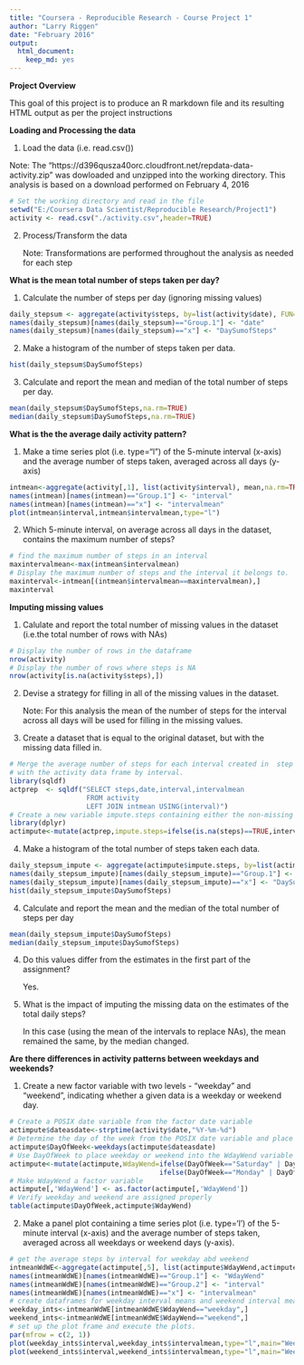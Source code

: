 ```yaml
---
title: "Coursera - Reproducible Research - Course Project 1"
author: "Larry Riggen"
date: "February 2016"
output: 
  html_document: 
    keep_md: yes
---
```

**Project Overview**

This goal of this project is to produce an R markdown file and its resulting HTML output as per the project instructions
 

**Loading and Processing the data**

1. Load the data (i.e. read.csv()) 

  Note: The "https://d396qusza40orc.cloudfront.net/repdata-data-activity.zip"  was dowloaded and unzipped into the working directory.
        This analysis is based on a download performed on February 4, 2016


```r
# Set the working directory and read in the file
setwd("E:/Coursera Data Scientist/Reproducible Research/Project1")
activity <- read.csv("./activity.csv",header=TRUE)

```

2. Process/Transform the data

   Note: Transformations are performed throughout the analysis as needed for each step
   
**What is the mean total number of steps taken per day?**

1. Calculate the number of steps per day (ignoring missing values)

```r
daily_stepsum <- aggregate(activity$steps, by=list(activity$date), FUN=sum)
names(daily_stepsum)[names(daily_stepsum)=="Group.1"] <- "date"
names(daily_stepsum)[names(daily_stepsum)=="x"] <- "DaySumofSteps"
```

2. Make a histogram of the number of steps taken per data.


```r
hist(daily_stepsum$DaySumofSteps)
```

3. Calculate and report the mean and median of the total number of steps per day.
```r
mean(daily_stepsum$DaySumofSteps,na.rm=TRUE)
median(daily_stepsum$DaySumofSteps,na.rm=TRUE)
```

**What is the the average daily activity pattern?**

1. Make a time series plot (i.e. type="l") of the 5-minute interval (x-axis) and the average number of steps taken, averaged across all days (y-axis)


```r
intmean<-aggregate(activity[,1], list(activity$interval), mean,na.rm=TRUE)
names(intmean)[names(intmean)=="Group.1"] <- "interval"
names(intmean)[names(intmean)=="x"] <- "intervalmean"
plot(intmean$interval,intmean$intervalmean,type="l")
```

2. Which 5-minute interval, on average across all days in the dataset, contains the maximum number of steps?


```r
# find the maximum number of steps in an interval
maxintervalmean<-max(intmean$intervalmean)
# Display the maximum number of steps and the interval it belongs to.
maxinterval<-intmean[(intmean$intervalmean==maxintervalmean),]
maxinterval
```


**Imputing missing values**

1. Calulate and report the total number of missing values in the dataset (i.e.the total number of rows with NAs)

```r
# Display the number of rows in the dataframe
nrow(activity)
# Display the number of rows where steps is NA
nrow(activity[is.na(activity$steps),])

```

2. Devise a strategy for filling in all of the missing values in the dataset.

   Note: For this analysis the mean of the number of steps for the interval across all days will be used for filling in the missing values.

3. Create a dataset that is equal to the original dataset, but with the missing data filled in.
   
```r
# Merge the average number of steps for each interval created in  step 1. of "What is the the average daily activity pattern? 
# with the activity data frame by interval.
library(sqldf)
actprep  <- sqldf("SELECT steps,date,interval,intervalmean 
                   FROM activity
                   LEFT JOIN intmean USING(interval)")
# Create a new variable impute.steps containing either the non-missing step count or the average steps for the interval
library(dplyr)
actimpute<-mutate(actprep,impute.steps=ifelse(is.na(steps)==TRUE,intervalmean,steps))
```
  
4. Make a histogram of the total number of steps taken each data.


```r
daily_stepsum_impute <- aggregate(actimpute$impute.steps, by=list(actimpute$date), FUN=sum)
names(daily_stepsum_impute)[names(daily_stepsum_impute)=="Group.1"] <- "date"
names(daily_stepsum_impute)[names(daily_stepsum_impute)=="x"] <- "DaySumofSteps"
hist(daily_stepsum_impute$DaySumofSteps)
```

4. Calculate and report the mean and the median of the total number of steps per day


```r
mean(daily_stepsum_impute$DaySumofSteps)
median(daily_stepsum_impute$DaySumofSteps)
```

4. Do this values differ from the estimates in the first part of the assignment?

   Yes.
   
4. What is the impact of imputing the missing data on the estimates of the total daily steps?

   In this case (using the mean of the intervals to replace NAs), the mean remained the same, by the median changed.

**Are there differences in activity patterns between weekdays and weekends?**

1. Create a new factor variable with two levels - "weekday" and "weekend", indicating whether a given data is a weekday or weekend day.

```r
# Create a POSIX date variable from the factor date variable
actimpute$dateasdate<-strptime(activity$date,"%Y-%m-%d")
# Determine the day of the week from the POSIX date variable and place it into DayOfWeek
actimpute$DayOfWeek<-weekdays(actimpute$dateasdate)
# Use DayOfWeek to place weekday or weekend into the WdayWend variable
actimpute<-mutate(actimpute,WdayWend=ifelse(DayOfWeek=="Saturday" | DayOfWeek=="Sunday","weekend",
                                     ifelse(DayOfWeek=="Monday" | DayOfWeek=="Tuesday" | DayOfWeek=="Wednesday" | DayOfWeek=="Thursday" |                                                    DayOfWeek=="Friday","weekday", NA)))
# Make WdayWend a factor variable
actimpute[,'WdayWend'] <- as.factor(actimpute[,'WdayWend'])
# Verify weekday and weekend are assigned properly
table(actimpute$DayOfWeek,actimpute$WdayWend)
```

2. Make a panel plot containing a time series plot (i.e. type='l') of the 5-minute interval (x-axis) and the average number of steps taken, averaged across all weekdays or weekend days (y-axis). 

```r
# get the average steps by interval for weekday abd weekend
intmeanWdWE<-aggregate(actimpute[,5], list(actimpute$WdayWend,actimpute$interval), mean,na.rm=FALSE)
names(intmeanWdWE)[names(intmeanWdWE)=="Group.1"] <- "WdayWend"
names(intmeanWdWE)[names(intmeanWdWE)=="Group.2"] <- "interval"
names(intmeanWdWE)[names(intmeanWdWE)=="x"] <- "intervalmean"
# create dataframes for weekday interval means and weekend interval means
weekday_ints<-intmeanWdWE[intmeanWdWE$WdayWend=="weekday",]
weekend_ints<-intmeanWdWE[intmeanWdWE$WdayWend=="weekend",]
# set up the plot frame and execute the plots.
par(mfrow = c(2, 1))
plot(weekday_ints$interval,weekday_ints$intervalmean,type="l",main="Weekday",xlab="interval",ylab="mean steps",ylim=c(0,250))
plot(weekend_ints$interval,weekend_ints$intervalmean,type="l",main="Weekend",xlab="interval",ylab="mean steps",ylim=c(0,250))
```






